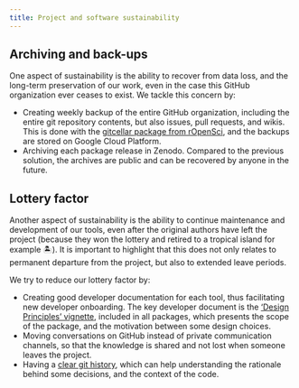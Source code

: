 ```yaml
---
title: Project and software sustainability
---
```


## Archiving and back-ups

One aspect of sustainability is the ability to recover from data loss, and the long-term preservation of our work, even in the case this GitHub organization ever ceases to exist.
We tackle this concern by:

- Creating weekly backup of the entire GitHub organization, including the entire git repository contents, but also issues, pull requests, and wikis.
  This is done with the [gitcellar package from rOpenSci](https://docs.ropensci.org/gitcellar/), and the backups are stored on Google Cloud Platform.
- Archiving each package release in Zenodo. Compared to the previous solution, the archives are public and can be recovered by anyone in the future.

## Lottery factor

Another aspect of sustainability is the ability to continue maintenance and development of our tools, even after the original authors have left the project (because they won the lottery and retired to a tropical island for example 🏝️).
It is important to highlight that this does not only relates to permanent departure from the project, but also to extended leave periods.

We try to reduce our lottery factor by:

- Creating good developer documentation for each tool, thus facilitating new developer onboarding. The key developer document is the ['Design Principles' vignette](https://github.com/epiverse-trace/packagetemplate/blob/main/vignettes/design-principles.Rmd), included in all packages, which presents the scope of the package, and the motivation between some design choices.
- Moving conversations on GitHub instead of private communication channels, so that the knowledge is shared and not lost when someone leaves the project.
- Having a [clear git history](git-branching-merging.qmd), which can help understanding the rationale behind some decisions, and the context of the code.
